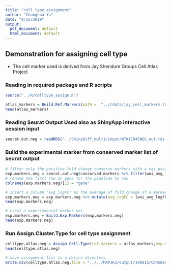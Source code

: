 ```yaml
---
title: "cell_type_assignment"
author: "Changhua Yu"
date: "8/15/2019"
output:
  pdf_document: default
  html_document: default
---
```

## Demonstration for assigning cell type

- The cell marker used is derived from Jay Shendure Groups Cell Atlas Project

### Reading in required package and R scripts
```r
source("../R/celltype_assign.R")
```

```r
atlas_markers = Build.Ref.Markers(path =  "..//data/jay_cell_markers.txt",sep = '\t',splitter = c("[[:punct:]]","[[:space:]]"))
head(atlas_markers)
```

### Reading Seurat Output Used also as ShinyApp interactive session input 
```r
seurat.out.neg = readRDS('../ShinyDiff_multi/input/WTKICD45NEG_out.rds')
```

### Build the experimental marker from conserved marker list of seurat output
```r
# filter only the positive fold change conserve markers with a max_pval threshold of 0.05
exp.markers.neg = seurat.out.neg$conserved.markers %>% filter(wni_avg_logFC > 0 & max_pval <= 0.05)
# rename the first row as gene for the pipeline to run 
colnames(exp.markers.neg)[1] = "gene"

# Insert a column "avg_logFC" as the average of fold change of a marker across 4 different conditions, note that this avg_LogFC field name is necessary for running the pipeline
exp.markers.neg = exp.markers.neg %>% mutate(avg_logFC = (wni_avg_logFC+wti_avg_logFC+kii_avg_logFC+kini_avg_logFC)/4)
head(exp.markers.neg)

# creat a experiemental marker set
exp.markers.neg = Build.Exp.Markers(exp.markers.neg)
head(exp.markers.neg)
```


### Run Assign.Cluster.Type for cell type assignment
```r
celltype.atlas.neg = Assign.Cell.Type(ref.markers = atlas_markers,exp.markers = exp.markers.neg)
head(celltype.atlas.neg)
```

```r
# save assignment list to a desire directory
write.csv(celltype.atlas.neg,file = "../../MAP3K3/output/190815/CD45NEG_atlas.csv")
```







